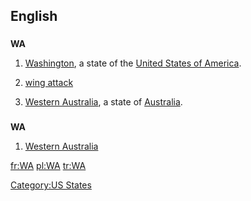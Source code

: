 {{also|wa|wā|wá|wǎ|wà}}
==English==

==={{abbreviation}}===
'''WA'''

# {{US}} [[Washington]], a state of the [[United States of America]].
# {{netball}} [[wing attack]]
# [[Western Australia]], a state of [[Australia]].

==={{initialism}}===
'''WA'''

# {{AU}} [[Western Australia]]

[[Category:US States]]

[[fr:WA]]
[[pl:WA]]
[[tr:WA]]